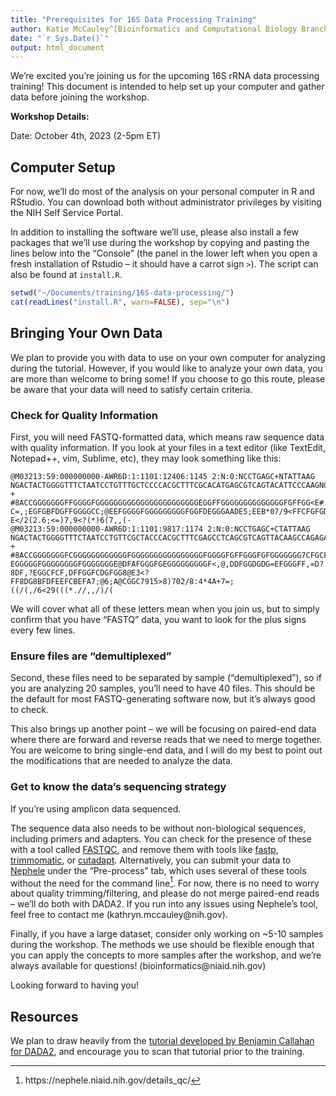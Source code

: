 ```yaml
---
title: "Prerequisites for 16S Data Processing Training"
author: Katie McCauley^[Bioinformatics and Computational Biology Branch (BCBB), OCICB, NIAID, NIH]
date: "`r Sys.Date()`"
output: html_document
---
```


We're excited you're joining us for the upcoming 16S rRNA data processing training! This document is intended to help set up your computer and gather data before joining the workshop.

**Workshop Details:**

Date: October 4th, 2023 (2-5pm ET)

## Computer Setup

For now, we'll do most of the analysis on your personal computer in R and RStudio. You can download both without administrator privileges by visiting the NIH Self Service Portal.

In addition to installing the software we'll use, please also install a few packages that we'll use during the workshop by copying and pasting the lines below into the "Console" (the panel in the lower left when you open a fresh installation of Rstudio -- it should have a carrot sign `>`). The script can also be found at `install.R`.

```r
setwd("~/Documents/training/16S-data-processing/")
cat(readLines("install.R", warn=FALSE), sep="\n")
```

## Bringing Your Own Data

We plan to provide you with data to use on your own computer for analyzing during the tutorial. However, if you would like to analyze your own data, you are more than welcome to bring some! If you choose to go this route, please be aware that your data will need to satisfy certain criteria.

### Check for Quality Information

First, you will need FASTQ-formatted data, which means raw sequence data with quality information. If you look at your files in a text editor (like TextEdit, Notepad++, vim, Sublime, etc), they may look something like this:

```
@M03213:59:000000000-AWR6D:1:1101:12406:1145 2:N:0:NCCTGAGC+NTATTAAG
NGACTACTGGGGTTTCTAATCCTGTTTGCTCCCCACGCTTTCGCACATGAGCGTCAGTACATTCCCAAGNGGCTGCCTTCGCCTTCGGTATTCCTCCACATCTCTACGCNTTTCACCGCTACACGTGGAATTCTACCCCTCCCTAAAGTACTCTAGATTCCCAGTCTGAAATGCAATTCCCAGGTTAAGCCCGGGGCTTTCACACCTCACTTAAAAATCCGCCTGCGTGCCCTTTACGCCCAGTTATTCCGATTAACGCT
+
#8ACCGGGGGGGFFGGGGFGGGGGGGGGGGGGGGGGGGGGGGEGGFFGGGGGGGGGGGGGGFGFFGG<E#:BFFGGGFGGGGGCGGFEFGFFGGGGG<CFFCFGGGGGG#99@FFGGEGBGGFGGF8CFFFEFGGG<=9DC>DDGGD?C=,;EGFGBFDGFFGGGGCC;@EEFGGGGFGGGGGGGGGFGGFDEGGGAADE5;EEB*07/9<FFCFGFGD@=@EDFF>7>9;C?E</2(2.6;<=)7,9<?(*)6(7,,(-
@M03213:59:000000000-AWR6D:1:1101:9817:1174 2:N:0:NCCTGAGC+CTATTAAG
NGACTACTGGGGTTTCTAATCCTGTTCGCTACCCACGCTTTCGAGCCTCAGCGTCAGTTACAAGCCAGAGAGCCGCTTTCGCCACAGGTGTTCCTCCATATATCTACGCATTTCACCGCTACACATGGAATTCCACTCTCCCCTCTTGCACTCAAGTTAAACAGTTTCCAAAGCAAACTATGGTTGAGCCACAGCCTTTGACTTCAGACTTATCTAACCGCCTGCGCTCGCTTTCCGCCCACTAAATCCGTATAACTCTCG
+
#8ACCGGGGGGGFCGGGGGGGGGGGGFGGGGGGGGGGGGGGGGFGGGGFGFFGGGFGFGGGGGGG7CFGCFFGGGGBEGGGGGGGG?EGGGGGFGGGGGGGGFGGGGGGGE@DFAFGGGFGEGGGGGGGGGF<,@,DDFGGDGDG=EFGGGFF,=D?8DF,?EGGCFCF,DFFGGFCDGFGG8@E3<?FF8DG8BFDFEEFCBEFA7;@6;A@CGGC7915>8)702/8:4*4A+7=;((/(,/6<29(((*.//,,/)/(
```

We will cover what all of these letters mean when you join us, but to simply confirm that you have "FASTQ" data, you want to look for the plus signs every few lines.

### Ensure files are "demultiplexed"

Second, these files need to be separated by sample ("demultiplexed"), so if you are analyzing 20 samples, you'll need to have 40 files. This should be the default for most FASTQ-generating software now, but it's always good to check.

This also brings up another point -- we will be focusing on paired-end data where there are forward and reverse reads that we need to merge together. You are welcome to bring single-end data, and I will do my best to point out the modifications that are needed to analyze the data.

### Get to know the data's sequencing strategy

If you're using amplicon data sequenced.

The sequence data also needs to be without non-biological sequences, including primers and adapters. You can check for the presence of these with a tool called [FASTQC](https://www.bioinformatics.babraham.ac.uk/projects/fastqc/), and remove them with tools like [fastp](https://github.com/OpenGene/fastp), [trimmomatic](http://www.usadellab.org/cms/?page=trimmomatic), or [cutadapt](https://cutadapt.readthedocs.io/en/stable/). Alternatively, you can submit your data to [Nephele](https://nephele.niaid.nih.gov) under the "Pre-process" tab, which uses several of these tools without the need for the command line^[https://nephele.niaid.nih.gov/details_qc/]. For now, there is no need to worry about quality trimming/filtering, and please do not merge paired-end reads -- we'll do both with DADA2. If you run into any issues using Nephele's tool, feel free to contact me (kathryn.mccauley@nih.gov).

Finally, if you have a large dataset, consider only working on ~5-10 samples during the workshop. The methods we use should be flexible enough that you can apply the concepts to more samples after the workshop, and we're always available for questions! (bioinformatics@niaid.nih.gov)

Looking forward to having you!

## Resources

We plan to draw heavily from the [tutorial developed by Benjamin Callahan for DADA2](https://benjjneb.github.io/dada2/tutorial.html), and encourage you to scan that tutorial prior to the training.